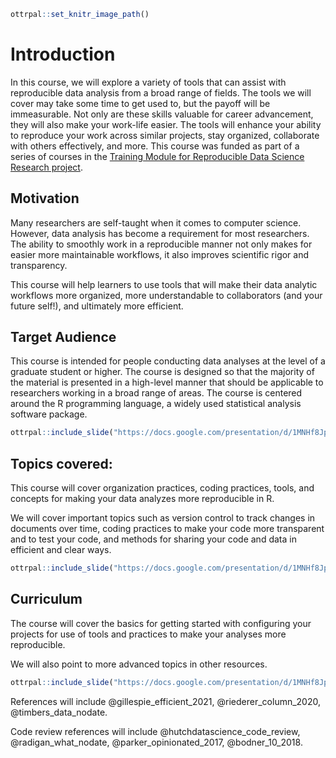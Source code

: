 
```r
ottrpal::set_knitr_image_path()
```

# Introduction

In this course, we will explore a variety of tools that can assist with reproducible data analysis from a broad range of fields. The tools we will cover may take some time to get used to, but the payoff will be immeasurable. Not only are these skills valuable for career advancement, they will also make your work-life easier. The tools will enhance your ability to reproduce your work across similar projects, stay organized, collaborate with others effectively, and more. This course was funded as part of a series of courses in the [Training Module for Reproducible Data Science Research project](https://reporter.nih.gov/search/k_pXzn8wfUeEvaWpnzIToA/project-details/10663171).

  
## Motivation

Many researchers are self-taught when it comes to computer science. However, data analysis has become a requirement for most researchers. The ability to smoothly work in a reproducible manner not only makes for easier more maintainable workflows, it also improves scientific rigor and transparency. 

This course will help learners to use tools that will make their data analytic workflows more organized, more understandable to collaborators (and your future self!), and ultimately more efficient.


## Target Audience  

This course is intended for people conducting data analyses at the level of a graduate student or higher. The course is designed so that the majority of the material is presented in a high-level manner that should be applicable to researchers working in a broad range of areas. The course is centered around the R programming language, a widely used statistical analysis software package. 



```r
ottrpal::include_slide("https://docs.google.com/presentation/d/1MNHf8JpolaEP_vQ_kB-1xRBF9wo3haCArRu117hBoHA/edit#slide=id.g33bf0789107_101_14")
```

## Topics covered: 

This course will cover organization practices, coding practices, tools, and concepts for making your data analyzes more reproducible in R. 

We will cover important topics such as version control to track changes in documents over time, coding practices to make your code more transparent and to test your code, and methods for sharing your code and data in efficient and clear ways. 

```r
ottrpal::include_slide("https://docs.google.com/presentation/d/1MNHf8JpolaEP_vQ_kB-1xRBF9wo3haCArRu117hBoHA/edit#slide=id.g33bf0789107_101_33")
```



## Curriculum

The course will cover the basics for getting started with configuring your projects for use of tools and practices to make your analyses more reproducible. 

We will also point to more advanced topics in other resources.

```r
ottrpal::include_slide("https://docs.google.com/presentation/d/1MNHf8JpolaEP_vQ_kB-1xRBF9wo3haCArRu117hBoHA/edit#slide=id.g33c01fedb5a_0_1")
```
  
References will include @gillespie_efficient_2021, @riederer_column_2020, @timbers_data_nodate.

Code review references will include @hutchdatascience_code_review, @radigan_what_nodate, @parker_opinionated_2017, @bodner_10_2018.

